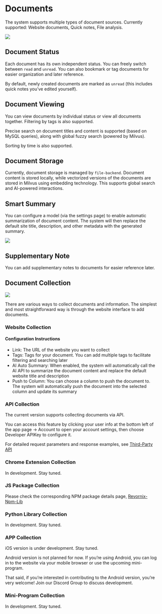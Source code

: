 
# Documents

The system supports multiple types of document sources. Currently supported: Website documents, Quick notes, File analysis.

![](https://qingyon-revornix-public.oss-cn-beijing.aliyuncs.com/images/202507031639028.png)

## Document Status

Each document has its own independent status. You can freely switch between `read` and `unread`. You can also bookmark or tag documents for easier organization and later reference.

By default, newly created documents are marked as `unread` (this includes quick notes you’ve edited yourself).

## Document Viewing

You can view documents by individual status or view all documents together. Filtering by tags is also supported.

Precise search on document titles and content is supported (based on MySQL queries), along with global fuzzy search (powered by Milvus).

Sorting by time is also supported.

## Document Storage

Currently, document storage is managed by `file-backend`. Document content is stored locally, while vectorized versions of the documents are stored in Milvus using embedding technology. This supports global search and AI-powered interactions.

## Smart Summary

You can configure a model (via the settings page) to enable automatic summarization of document content. The system will then replace the default site title, description, and other metadata with the generated summary.

![](https://qingyon-revornix-public.oss-cn-beijing.aliyuncs.com/images/202507031531236.png)

## Supplementary Note

You can add supplementary notes to documents for easier reference later.

## Document Collection

![](https://qingyon-revornix-public.oss-cn-beijing.aliyuncs.com/images/202507021304606.png)

There are various ways to collect documents and information. The simplest and most straightforward way is through the website interface to add documents.

### Website Collection

#### Configuration Instructions

- Link: The URL of the website you want to collect
- Tags: Tags for your document. You can add multiple tags to facilitate filtering and searching later
- AI Auto Summary: When enabled, the system will automatically call the AI API to summarize the document content and replace the default website title and description
- Push to Column: You can choose a column to push the document to. The system will automatically push the document into the selected column and update its summary

### API Collection

The current version supports collecting documents via API.

You can access this feature by clicking your user info at the bottom left of the app page -> Account to open your account settings, then choose Developer APIKey to configure it.

For detailed request parameters and response examples, see [Third-Party API](./api)

### Chrome Extension Collection

In development. Stay tuned.

### JS Package Collection

Please check the corresponding NPM package details page, [Revornix-Npm-Lib](https://github.com/Qingyon-AI/Revornix-Npm-Lib)

### Python Library Collection

In development. Stay tuned.

### APP Collection

iOS version is under development. Stay tuned.

Android version is not planned for now. If you’re using Android, you can log in to the website via your mobile browser or use the upcoming mini-program.

That said, if you’re interested in contributing to the Android version, you’re very welcome!
Join our Discord Group to discuss development.

### Mini-Program Collection

In development. Stay tuned.